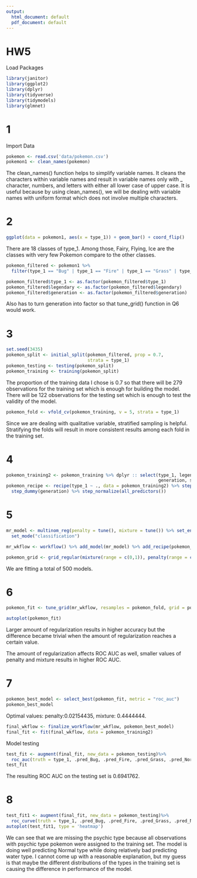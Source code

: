 ```yaml
---
output:
  html_document: default
  pdf_document: default
---
```

# HW5

Load Packages
```r
library(janitor)
library(ggplot2)
library(dplyr)
library(tidyverse)
library(tidymodels)
library(glmnet)
```
# 1
Import Data
```r
pokemon <- read.csv('data/pokemon.csv')
pokemon1 <- clean_names(pokemon)
```
The clean_names() function helps to simplify variable names. It cleans the characters within variable names and result in variable names only with _ character, numbers, and letters with either all lower case of upper case. It is useful because by using clean_names(), we will be dealing with variable names with uniform format which does not involve multiple characters.

# 2
```r
ggplot(data = pokemon1, aes(x = type_1)) + geom_bar() + coord_flip()
```
There are 18 classes of type_1. Among those, Fairy, Flying, Ice are the classes with very few Pokemon compare to the other classes.

```r
pokemon_filtered <- pokemon1 %>%
  filter(type_1 == "Bug" | type_1 == "Fire" | type_1 == "Grass" | type_1 == "Normal" | type_1 == "Water" | type_1 == "Physic")

pokemon_filtered$type_1 <- as.factor(pokemon_filtered$type_1)
pokemon_filtered$legendary <- as.factor(pokemon_filtered$legendary)
pokemon_filtered$generation <- as.factor(pokemon_filtered$generation)
```
Also has to turn generation into factor so that tune_grid() function in Q6 would work.

# 3
```r
set.seed(3435)
pokemon_split <- initial_split(pokemon_filtered, prop = 0.7,
                               strata = type_1)
pokemon_testing <- testing(pokemon_split)
pokemon_training <- training(pokemon_split)
```
The proportion of the training data I chose is 0.7 so that there will be 279 observations for the training set which is enough for building the model. There will be 122 observations for the testing set which is enough to test the validity of the model.

```r
pokemon_fold <- vfold_cv(pokemon_training, v = 5, strata = type_1)
```
Since we are dealing with qualitative variable, stratified sampling is helpful. Stratifying the folds will result in more consistent results among each fold in the training set.

# 4
```r
pokemon_training2 <- pokemon_training %>% dplyr :: select(type_1, legendary, 
                                                          generation, sp_atk, attack, speed, defense, hp, sp_def)
pokemon_recipe <- recipe(type_1 ~ ., data = pokemon_training2) %>% step_dummy(legendary) %>% 
  step_dummy(generation) %>% step_normalize(all_predictors())
```

# 5
```r
mr_model <- multinom_reg(penalty = tune(), mixture = tune()) %>% set_engine("glmnet") %>%
  set_mode("classification")

mr_wkflow <- workflow() %>% add_model(mr_model) %>% add_recipe(pokemon_recipe)

pokemon_grid <- grid_regular(mixture(range = c(0,1)), penalty(range = c(-5,5)), levels = 10)
```
We are fitting a total of 500 models.

# 6
```r
pokemon_fit <- tune_grid(mr_wkflow, resamples = pokemon_fold, grid = pokemon_grid)
```
```r
autoplot(pokemon_fit)
```
Larger amount of regularization results in higher accuracy but the difference became trivial when the amount of regularization reaches a certain value.

The amount of regularization affects ROC AUC as well, smaller values of penalty and mixture results in higher ROC AUC.

# 7
```r
pokemon_best_model <- select_best(pokemon_fit, metric = "roc_auc")
pokemon_best_model
```
Optimal values: penalty:0.02154435, mixture: 0.4444444.

```r
final_wkflow <- finalize_workflow(mr_wkflow, pokemon_best_model)
final_fit <- fit(final_wkflow, data = pokemon_training2)
```

Model testing
```r
test_fit <- augment(final_fit, new_data = pokemon_testing)%>%
  roc_auc(truth = type_1, .pred_Bug, .pred_Fire, .pred_Grass, .pred_Normal, .pred_Water)
test_fit
```
The resulting ROC AUC on the testing set is 0.6941762.

# 8
```r
test_fit1 <- augment(final_fit, new_data = pokemon_testing)%>%
  roc_curve(truth = type_1, .pred_Bug, .pred_Fire, .pred_Grass, .pred_Normal, .pred_Water)
autoplot(test_fit1, type = 'heatmap')
```
We can see that we are missing the psychic type because all observations with psychic type pokemon were assigned to the training set.
The model is doing well predicting Normal type while doing relatively bad predicting water type. I cannot come up with a reasonable explanation, but my guess is that maybe the different distributions of the types in the training set is causing the difference in performance of the model. 

